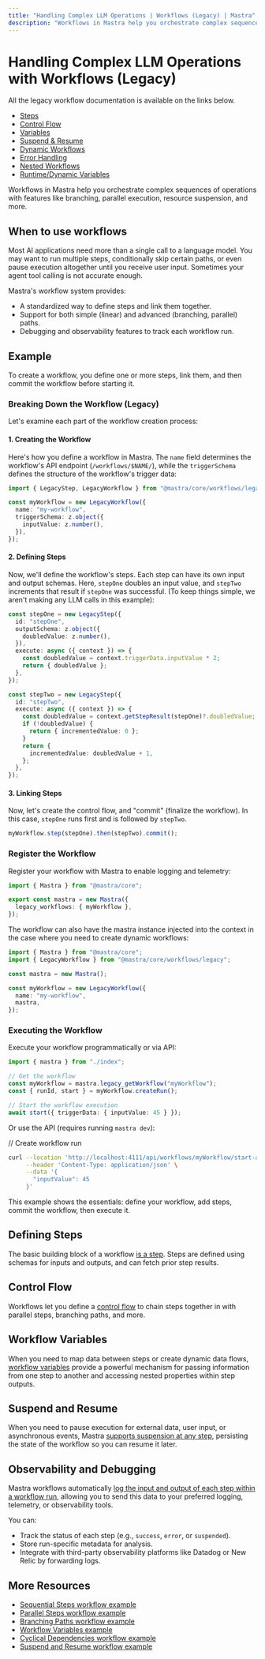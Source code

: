 ---
title: "Handling Complex LLM Operations | Workflows (Legacy) | Mastra"
description: "Workflows in Mastra help you orchestrate complex sequences of operations with features like branching, parallel execution, resource suspension, and more."
---

# Handling Complex LLM Operations with Workflows (Legacy)

All the legacy workflow documentation is available on the links below.

- [Steps](/docs/workflows-legacy/steps.mdx)
- [Control Flow](/docs/workflows-legacy/control-flow.mdx)
- [Variables](/docs/workflows-legacy/variables.mdx)
- [Suspend & Resume](/docs/workflows-legacy/suspend-and-resume.mdx)
- [Dynamic Workflows](/docs/workflows-legacy/dynamic-workflows.mdx)
- [Error Handling](/docs/workflows-legacy/error-handling.mdx)
- [Nested Workflows](/docs/workflows-legacy/nested-workflows.mdx)
- [Runtime/Dynamic Variables](/docs/workflows-legacy/runtime-variables.mdx)

Workflows in Mastra help you orchestrate complex sequences of operations with features like branching, parallel execution, resource suspension, and more.

## When to use workflows

Most AI applications need more than a single call to a language model. You may want to run multiple steps, conditionally skip certain paths, or even pause execution altogether until you receive user input. Sometimes your agent tool calling is not accurate enough.

Mastra's workflow system provides:

- A standardized way to define steps and link them together.
- Support for both simple (linear) and advanced (branching, parallel) paths.
- Debugging and observability features to track each workflow run.

## Example

To create a workflow, you define one or more steps, link them, and then commit the workflow before starting it.

### Breaking Down the Workflow (Legacy)

Let's examine each part of the workflow creation process:

#### 1. Creating the Workflow

Here's how you define a workflow in Mastra. The `name` field determines the workflow's API endpoint (`/workflows/$NAME/`), while the `triggerSchema` defines the structure of the workflow's trigger data:

```ts filename="src/mastra/workflow/index.ts"
import { LegacyStep, LegacyWorkflow } from "@mastra/core/workflows/legacy";

const myWorkflow = new LegacyWorkflow({
  name: "my-workflow",
  triggerSchema: z.object({
    inputValue: z.number(),
  }),
});
```

#### 2. Defining Steps

Now, we'll define the workflow's steps. Each step can have its own input and output schemas. Here, `stepOne` doubles an input value, and `stepTwo` increments that result if `stepOne` was successful. (To keep things simple, we aren't making any LLM calls in this example):

```ts filename="src/mastra/workflow/index.ts"
const stepOne = new LegacyStep({
  id: "stepOne",
  outputSchema: z.object({
    doubledValue: z.number(),
  }),
  execute: async ({ context }) => {
    const doubledValue = context.triggerData.inputValue * 2;
    return { doubledValue };
  },
});

const stepTwo = new LegacyStep({
  id: "stepTwo",
  execute: async ({ context }) => {
    const doubledValue = context.getStepResult(stepOne)?.doubledValue;
    if (!doubledValue) {
      return { incrementedValue: 0 };
    }
    return {
      incrementedValue: doubledValue + 1,
    };
  },
});
```

#### 3. Linking Steps

Now, let's create the control flow, and "commit" (finalize the workflow). In this case, `stepOne` runs first and is followed by `stepTwo`.

```ts filename="src/mastra/workflow/index.ts"
myWorkflow.step(stepOne).then(stepTwo).commit();
```

### Register the Workflow

Register your workflow with Mastra to enable logging and telemetry:

```ts showLineNumbers filename="src/mastra/index.ts"
import { Mastra } from "@mastra/core";

export const mastra = new Mastra({
  legacy_workflows: { myWorkflow },
});
```

The workflow can also have the mastra instance injected into the context in the case where you need to create dynamic workflows:

```ts filename="src/mastra/workflow/index.ts"
import { Mastra } from "@mastra/core";
import { LegacyWorkflow } from "@mastra/core/workflows/legacy";

const mastra = new Mastra();

const myWorkflow = new LegacyWorkflow({
  name: "my-workflow",
  mastra,
});
```

### Executing the Workflow

Execute your workflow programmatically or via API:

```ts showLineNumbers filename="src/mastra/run-workflow.ts" copy
import { mastra } from "./index";

// Get the workflow
const myWorkflow = mastra.legacy_getWorkflow("myWorkflow");
const { runId, start } = myWorkflow.createRun();

// Start the workflow execution
await start({ triggerData: { inputValue: 45 } });
```

Or use the API (requires running `mastra dev`):

// Create workflow run

```bash
curl --location 'http://localhost:4111/api/workflows/myWorkflow/start-async' \
     --header 'Content-Type: application/json' \
     --data '{
       "inputValue": 45
     }'
```

This example shows the essentials: define your workflow, add steps, commit the workflow, then execute it.

## Defining Steps

The basic building block of a workflow [is a step](./steps.mdx). Steps are defined using schemas for inputs and outputs, and can fetch prior step results.

## Control Flow

Workflows let you define a [control flow](./control-flow.mdx) to chain steps together in with parallel steps, branching paths, and more.

## Workflow Variables

When you need to map data between steps or create dynamic data flows, [workflow variables](./variables.mdx) provide a powerful mechanism for passing information from one step to another and accessing nested properties within step outputs.

## Suspend and Resume

When you need to pause execution for external data, user input, or asynchronous events, Mastra [supports suspension at any step](./suspend-and-resume.mdx), persisting the state of the workflow so you can resume it later.

## Observability and Debugging

Mastra workflows automatically [log the input and output of each step within a workflow run](../../reference/observability/otel-config.mdx), allowing you to send this data to your preferred logging, telemetry, or observability tools.

You can:

- Track the status of each step (e.g., `success`, `error`, or `suspended`).
- Store run-specific metadata for analysis.
- Integrate with third-party observability platforms like Datadog or New Relic by forwarding logs.

## More Resources

- [Sequential Steps workflow example](../../examples/workflows_legacy/sequential-steps.mdx)
- [Parallel Steps workflow example](../../examples/workflows_legacy/parallel-steps.mdx)
- [Branching Paths workflow example](../../examples/workflows_legacy/branching-paths.mdx)
- [Workflow Variables example](../../examples/workflows_legacy/workflow-variables.mdx)
- [Cyclical Dependencies workflow example](../../examples/workflows_legacy/cyclical-dependencies.mdx)
- [Suspend and Resume workflow example](../../examples/workflows_legacy/suspend-and-resume.mdx)
